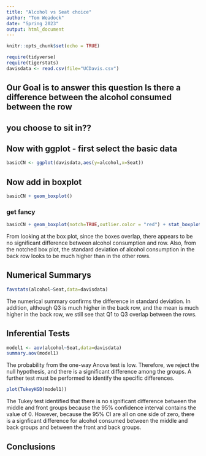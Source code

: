 ```yaml
---
title: "Alcohol vs Seat choice"
author: "Tom Weadock"
date: "Spring 2023"
output: html_document
---
```


```r
knitr::opts_chunk$set(echo = TRUE)
```

```r
require(tidyverse)
require(tigerstats)
davisdata <- read.csv(file="UCDavis.csv")
```
## Our Goal is to answer this question Is there a difference between the alcohol consumed between the row
## you choose to sit in??

## Now with ggplot - first select the basic data

```r
basicCN <- ggplot(davisdata,aes(y=alcohol,x=Seat))
```
## Now add in boxplot

```r
basicCN + geom_boxplot()
```
  
  
### get fancy  

```r
basicCN + geom_boxplot(notch=TRUE,outlier.color = "red") + stat_boxplot(geom ='errorbar') + labs(title="Fancy notch boxplot \n with 2 lines")
```

From looking at the box plot, since the boxes overlap, there appears to be no significant difference between alcohol consumption and row.  Also, from the notched box plot, the standard deviation of alcohol consumption in the back row looks to be much higher than in the other rows.

## Numerical Summarys 

```r
favstats(alcohol~Seat,data=davisdata)
```

The numerical summary confirms the difference in standard deviation.  In addition, although Q3 is much higher in the back row, and the mean is much higher in the back row, we still see that Q1 to Q3 overlap between the rows.

## Inferential Tests

```r
model1 <- aov(alcohol~Seat,data=davisdata)
summary.aov(model1)
```

The probability from the one-way Anova test is low.  Therefore, we reject the null hypothesis, and there is a significant difference among the groups.  A further test must be performed to identify the specific differences.


```r
plot(TukeyHSD(model1))
```

The Tukey test identified that there is no significant difference between the middle and front groups because the 95% confidence interval contains the value of 0.  However, because the 95% CI are all on one side of zero, there is a signficant difference for alcohol consumed between the middle and back groups and between the front and back groups.

## Conclusions


